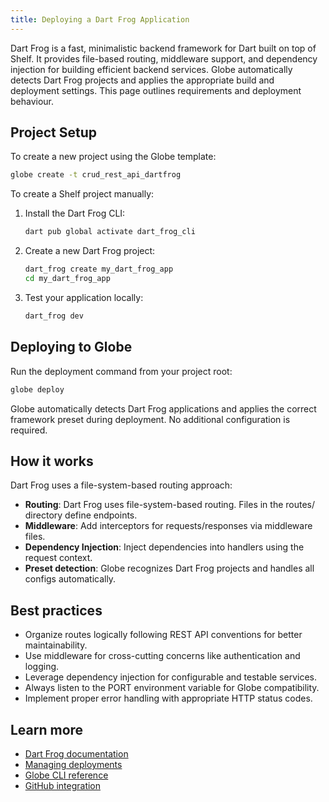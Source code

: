 ```yaml
---
title: Deploying a Dart Frog Application
---
```


Dart Frog is a fast, minimalistic backend framework for Dart built on top of Shelf. It provides file-based routing, middleware support, and dependency injection for building efficient backend services. Globe automatically detects Dart Frog projects and applies the appropriate build and deployment settings. This page outlines requirements and deployment behaviour.

## Project Setup

To create a new project using the Globe template:

```bash
globe create -t crud_rest_api_dartfrog
```

To create a Shelf project manually:

1. Install the Dart Frog CLI:

   ```bash
   dart pub global activate dart_frog_cli
   ```

2. Create a new Dart Frog project:

   ```bash
   dart_frog create my_dart_frog_app
   cd my_dart_frog_app
   ```

3. Test your application locally:
   ```bash
   dart_frog dev
   ```

## Deploying to Globe

Run the deployment command from your project root:

```bash
globe deploy
```

<Info>
  Globe automatically detects Dart Frog applications and applies the correct
  framework preset during deployment. No additional configuration is required.
</Info>

## How it works

Dart Frog uses a file-system-based routing approach:

- **Routing**: Dart Frog uses file-system-based routing. Files in the routes/ directory define endpoints.
- **Middleware**: Add interceptors for requests/responses via middleware files.
- **Dependency Injection**: Inject dependencies into handlers using the request context.
- **Preset detection**: Globe recognizes Dart Frog projects and handles all configs automatically.

## Best practices

- Organize routes logically following REST API conventions for better maintainability.
- Use middleware for cross-cutting concerns like authentication and logging.
- Leverage dependency injection for configurable and testable services.
- Always listen to the PORT environment variable for Globe compatibility.
- Implement proper error handling with appropriate HTTP status codes.

## Learn more

- [Dart Frog documentation](https://dartfrog.vgv.dev/docs)
- [Managing deployments](/core-concepts/deployments)
- [Globe CLI reference](/core-concepts/cli)
- [GitHub integration](/core-concepts/github-integration)
